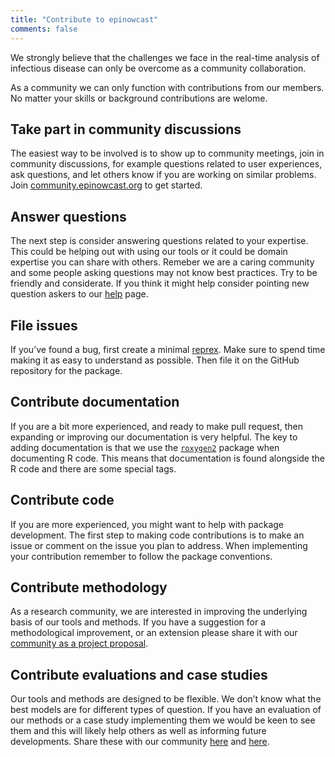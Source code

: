 ```yaml
---
title: "Contribute to epinowcast"
comments: false
---
```


We strongly believe that the challenges we face in the real-time analysis of infectious disease can only be overcome as a community collaboration.

As a community we can only function with contributions from our members. No matter your skills or background contributions are welome.

## Take part in community discussions

The easiest way to be involved is to show up to community meetings, join in community discussions, for example questions related to user experiences, ask questions, and let others know if you are working on similar problems. Join [community.epinowcast.org](https://community.epinowcast.org/) to get started.

## Answer questions

The next step is consider answering questions related to your expertise. This could be helping out with using our tools or it could be domain expertise you can share with others. Remeber we are a caring community and some people asking questions may not know best practices. Try to be friendly and considerate. If you think it might help consider pointing new question askers to our [help](https://www.epinowcast.org/help/) page. 

## File issues

If you've found a bug, first create a minimal [reprex](https://www.epinowcast.org/help/). Make sure to spend time making it as easy to understand as possible. Then file it on the GitHub repository for the package.

## Contribute documentation

If you are a bit more experienced, and ready to make pull request, then expanding or improving our documentation is very helpful. The key to adding documentation is that we use the [`roxygen2`](https://roxygen2.r-lib.org/) package when documenting R code. This means that documentation is found alongside the R code and there are some special tags.

## Contribute code

If you are more experienced, you might want to help with package development. The first step to making code contributions is to make an issue or comment on the issue you plan to address. When implementing your contribution remember to follow the package conventions.

## Contribute methodology

As a research community, we are interested in improving the underlying basis of our tools and methods. If you have a suggestion for a methodological improvement, or an extension please share it with our [community as a project proposal](https://community.epinowcast.org/c/project-proposals/).

## Contribute evaluations and case studies

Our tools and methods are designed to be flexible. We don't know what the best models are for different types of question. If you have an evaluation of our methods or a case study implementing them we would be keen to see them and this will likely help others as well as informing future developments. Share these with our community [here](https://community.epinowcast.org/c/projects/) and [here](https://community.epinowcast.org/c/publicity/).
